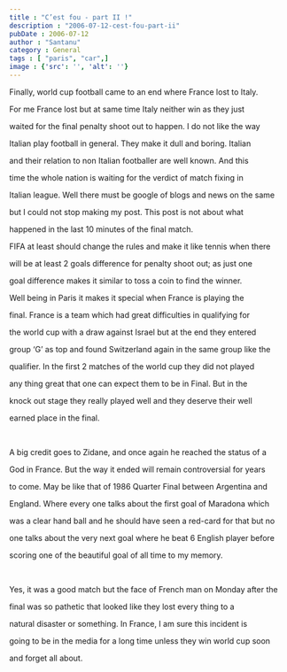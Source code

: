 ```yaml
---
title : "C’est fou - part II !"
description : "2006-07-12-cest-fou-part-ii"
pubDate : 2006-07-12
author : "Santanu"
category : General
tags : [ "paris", "car",]
image : {'src': '', 'alt': ''}
---
```



Finally, world cup football came to an end where France lost to Italy.

For me France lost but at same time Italy neither win as they just

waited for the final penalty shoot out to happen. I do not like the way

Italian play football in general. They make it dull and boring. Italian

and their relation to non Italian footballer are well known. And this

time the whole nation is waiting for the verdict of match fixing in

Italian league. Well there must be google of blogs and news on the same

but I could not stop making my post. This post is not about what

happened in the last 10 minutes of the final match.



FIFA at least should change the rules and make it like tennis when there

will be at least 2 goals difference for penalty shoot out; as just one

goal difference makes it similar to toss a coin to find the winner.



Well being in Paris it makes it special when France is playing the

final. France is a team which had great difficulties in qualifying for

the world cup with a draw against Israel but at the end they entered

group ‘G’ as top and found Switzerland again in the same group like the

qualifier. In the first 2 matches of the world cup they did not played

any thing great that one can expect them to be in Final. But in the

knock out stage they really played well and they deserve their well

earned place in the final.



 



A big credit goes to Zidane, and once again he reached the status of a

God in France. But the way it ended will remain controversial for years

to come. May be like that of 1986 Quarter Final between Argentina and

England. Where every one talks about the first goal of Maradona which

was a clear hand ball and he should have seen a red-card for that but no

one talks about the very next goal where he beat 6 English player before

scoring one of the beautiful goal of all time to my memory.



 



Yes, it was a good match but the face of French man on Monday after the

final was so pathetic that looked like they lost every thing to a

natural disaster or something. In France, I am sure this incident is

going to be in the media for a long time unless they win world cup soon

and forget all about.
